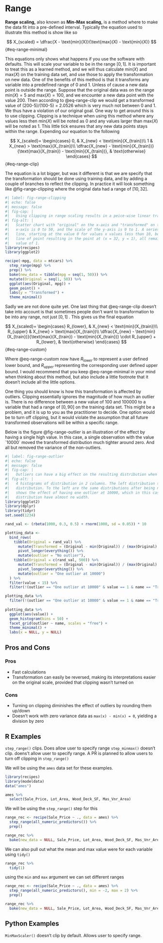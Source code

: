 # Range {#sec-normalization}

**Range scaling,** also known as **Min-Max scaling,** is a method where to make the data fit into a pre-defined interval. Typically the equation used to illustrate this method is show like so

$$
X_{scaled} = \dfrac{X - \text{min}(X)}{\text{max}(X) - \text{min}(X)}
$$ {#eq-range-minimal}

This equations only shows what happens if you use the software with defaults. This will scale your variable to be in the range $[0, 1]$. It is important to treat this as a learned method, and we will thus calculate $\text{min}(X)$ and $\text{max}(X)$ on the training data set, and use those to apply the transformation on new data. One of the benefits of this method is that it transforms any variable into a predefined range of 0 and 1. Unless of cause a new data point is outside the range. Suppose that the original data was on the range $\text{min}(X) = 5$ and $\text{max}(X) = 100$, and we encounter a new data point with the value 200. Then according to @eq-range-clip we would get a transformed value of (200-5)/(100-5) = 2.0526 which is very much not between 0 and 1. We thus have a violation of our original goal. One way to get around this is to use clipping. Clipping is a technique when using this method where any values less then $\text{min}(X)$ will be noted as 0 and any values larger than $\text{max}(X)$ will be noted as 1. This little tick ensures that any new data points stays within the range. Expending our equation to the following

$$
X_{scaled}=    
\begin{cases}        
0, & X_{new} < \text{min}(X_{train})\\        
1 & X_{new} > \text{max}(X_{train})\\
\dfrac{X_{new} - \text{min}(X_{train})}{\text{max}(X_{train}) - \text{min}(X_{train})}, & \text{otherwise}
\end{cases}
$$ {#eq-range-clip}

The equation is a lot bigger, but was it different is that we are specify that the transformation should be done using training data, and by adding a couple of branches to reflect the clipping. In practice it will look something like @fig-range-clipping where the original data had a range of $[10, 32]$.

```r
#| label: fig-range-clipping
#| echo: false
#| message: false
#| fig-cap: |
#|   Using clipping in range scaling results in a peice-wise linear transformation of our original data.
#| fig-alt: |
#|   Scatter chart with "original" on the x-axis and "transformed" on the y-axis. The Scale of the 
#|   x-axis is 0 to 50, and the scale of the y-axis is 0 to 1. A series of points are plotting along a
#|   line, starting at the value 0 for values x values less than 10, between 10 and 32 there is a linear
#|   line of point resulting in the point at (x = 32, y = 1), all remaining larger values of x has a y
#|   value of 1.
library(recipes)
library(ggplot2)

recipe(~mpg, data = mtcars) %>%
  step_range(mpg) %>%
  prep() %>% 
  bake(new_data = tibble(mpg = seq(1, 50))) %>%
  mutate(Original = seq(1, 50)) %>%
  ggplot(aes(Original, mpg)) +
  geom_point() +
  labs(y = "Transformed") +
  theme_minimal()
```

Sadly we are not done quite yet. One last thing that @eq-range-clip doesn't take into account is that sometimes people don't want to transformation to be into any range, not just $[0, 1]$ . This gives us the final equation

$$
X_{scaled}=    
\begin{cases}        
R_{lower}, & X_{new} < \text{min}(X_{train})\\        
R_{upper} & X_{new} > \text{max}(X_{train})\\
\dfrac{X_{new} - \text{min}(X_{train})}{\text{max}(X_{train}) - \text{min}(X_{train})} \cdot R_{upper} + R_{lower}, & \text{otherwise}
\end{cases}
$$ {#eq-range-custom}

Where @eq-range-custom now have $R_{lower}$ to represent a user defined lower bound, and $R_{upper}$ representing the corresponding user defined upper bound. I would recommend that you keep @eq-range-minimal in your mind when thinking about this method, but also include a little footnote that it doesn't include all the little options.

One thing you should know is how this transformation is affected by outliers. Clipping essentially ignores the magnitude of how much an outlier is. There is no difference between a new value of 100 and 100000 to a variable that had a range of $[0, 90]$ on the training data set. This might be a problem, and it is up to you as the practitioner to decide. One option would be to turn off clipping, but it would violate the assumption that all future transformed observations will be within a specific range.

Below is the figure @fig-range-outlier is an illustration of the effect by having a single high value. In this case, a single observation with the value \`10000\` moved the transformed distribution much tighter around zero. And all but removed the variance of the non-outliers.

```r
#| label: fig-range-outlier
#| echo: false
#| message: false
#| fig-cap: |
#|   Outliers can have a big effect on the resulting distribution when applying range scaling
#| fig-alt: |
#|   4 histograms of distribution in 2 columns. The left distribution shows the same bimodal
#|   distribution. To the left are the same distributions after being normalized. The buttom row
#|   shows the effect of having one outlier at 10000, which in this case made the transformed
#|   distribution have almost no width.
library(ggplot2)
library(dplyr)
library(tidyr)
set.seed(1234)

rand_val <- (rbeta(1000, 0.3, 0.5) + rnorm(1000, sd = 0.05)) * 10

plotting_data <- 
  bind_rows(
    tibble(Original = rand_val) %>%
      mutate(Transformed = (Original - min(Original)) / (max(Original) - min(Original))) %>%
      pivot_longer(everything()) %>%
      mutate(outlier = "No outlier"),
    tibble(Original = c(rand_val, 500)) %>%
      mutate(Transformed = (Original - min(Original)) / (max(Original) - min(Original))) %>%
      pivot_longer(everything()) %>%
      mutate(outlier = "One outlier at 10000")
  ) %>%
  filter(value < 15) %>%
  filter(!(outlier == "One outlier at 10000" & value == 1 & name == "Transformed"))

plotting_data %>%
  filter(!(outlier == "One outlier at 10000" & value == 1 & name == "Transformed"))
  
plotting_data %>%
  ggplot(aes(value)) +
  geom_histogram(bins = 50) +
  facet_grid(outlier ~ name, scales = "free") +
  theme_minimal() +
  labs(x = NULL, y = NULL)
```

## Pros and Cons

### Pros

-   Fast calculations
-   Transformation can easily be reversed, making its interpretations easier on the original scale, provided that clipping wasn't turned on

### Cons

-   Turning on clipping diminishes the effect of outliers by rounding them up/down
-   Doesn't work with zero variance data as `max(x) - min(x) = 0`, yielding a division by zero

## R Examples

`step_range()` clips. Does allow user to specify range `step_minmax()` doesn't clip. doens't allow user to specify range. A PR is planned to allow users to turn off clipping in `step_range()`

We will be using the `ames` data set for these examples.

```r
library(recipes)
library(modeldata)
data("ames")

ames %>%
  select(Sale_Price, Lot_Area, Wood_Deck_SF, Mas_Vnr_Area)
```

We will be using the `step_range()` step for this

```r
range_rec <- recipe(Sale_Price ~ ., data = ames) %>%
  step_range(all_numeric_predictors()) %>%
  prep()

range_rec %>%
  bake(new_data = NULL, Sale_Price, Lot_Area, Wood_Deck_SF, Mas_Vnr_Area)
```

We can also pull out what the mean and max value were for each variable using `tidy()`

```r
range_rec %>%
  tidy(1)
```

using the `min` and `max` argument we can set different ranges

```r
range_rec <- recipe(Sale_Price ~ ., data = ames) %>%
  step_range(all_numeric_predictors(), min = -2, max = 2) %>%
  prep()

range_rec %>%
  bake(new_data = NULL, Sale_Price, Lot_Area, Wood_Deck_SF, Mas_Vnr_Area)
```

## Python Examples

`MinMaxScaler()` doesn't clip by default. Allows user to specify range.
